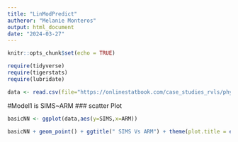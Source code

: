 ```yaml
---
title: "LinModPredict"
autheror: "Melanie Monteros"
output: html_document
date: "2024-03-27"
---
```


```r
knitr::opts_chunk$set(echo = TRUE)

require(tidyverse)
require(tigerstats)
require(lubridate)

data <- read.csv(file="https://onlinestatbook.com/case_studies_rvls/physical_strength/data.txt",sep="",header=TRUE)
```

#Model1 is SIMS~ARM
### scatter Plot
```r
basicNN <- ggplot(data,aes(y=SIMS,x=ARM))
```

```r
basicNN + geom_point() + ggtitle(" SIMS Vs ARM") + theme(plot.title = element_text(hjust = 0.5, size = 20))
```


